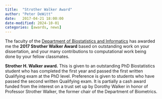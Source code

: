 ```yaml
---
title:  "Strother Walker Award"
author: "Peter DeWitt"
date:   2017-04-21 18:00:00
date-modified: 2024-10-01
categories: [awards, news]
---
```


The faculty of the
<a href="http://www.ucdenver.edu/academics/colleges/PublicHealth/Academics/departments/Biostatistics/Pages/welcome.aspx" target="_blank">Department of Biostatistics and Informatics</a>
has awarded me the **2017 Strother Walker Award** based on outstanding work on
your dissertation, and your many contributions to computational work being done
by your fellow classmates.

**Strother H. Walker award.**  This is given to an outstanding PhD Biostatistics
student who has completed the first year and passed the first written Qualifying
exam at the PhD level.  Preference is given to students who have passed the
second written Qualifying exam.  It is partially a cash award funded from the
interest on a trust set up by Dorothy Walker in honor of Professor Strother
Walker, the former chair of the Department of Biometrics.
